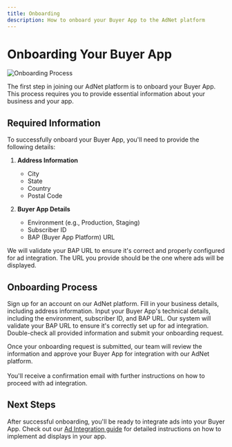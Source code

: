 ```yaml
---
title: Onboarding
description: How to onboard your Buyer App to the AdNet platform
---
```


# Onboarding Your Buyer App

<img src="/images/buyers/onboard.png" alt="Onboarding Process" />

The first step in joining our AdNet platform is to onboard your Buyer App. This process requires you to provide essential information about your business and your app.

## Required Information

To successfully onboard your Buyer App, you'll need to provide the following details:

1. **Address Information**
   - City
   - State
   - Country
   - Postal Code

2. **Buyer App Details**
   - Environment (e.g., Production, Staging)
   - Subscriber ID
   - BAP (Buyer App Platform) URL

<Tip>
  We will validate your BAP URL to ensure it's correct and properly configured for ad integration. The URL you provide should be the one where ads will be displayed.
</Tip>

## Onboarding Process

<Steps>
  <Step title="Create an Account">
    Sign up for an account on our AdNet platform.
  </Step>
  <Step title="Provide Business Information">
    Fill in your business details, including address information.
  </Step>
  <Step title="Enter Buyer App Details">
    Input your Buyer App's technical details, including the environment, subscriber ID, and BAP URL.
  </Step>
  <Step title="URL Validation">
    Our system will validate your BAP URL to ensure it's correctly set up for ad integration.
  </Step>
  <Step title="Review and Submit">
    Double-check all provided information and submit your onboarding request.
  </Step>
</Steps>

Once your onboarding request is submitted, our team will review the information and approve your Buyer App for integration with our AdNet platform.  <br /> <br />
You'll receive a confirmation email with further instructions on how to proceed with ad integration.

## Next Steps

After successful onboarding, you'll be ready to integrate ads into your Buyer App. Check out our [Ad Integration guide](/buyers/ads) for detailed instructions on how to implement ad displays in your app.
